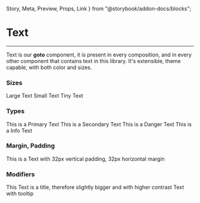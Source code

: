 
  Story,
  Meta,
  Preview,
  Props,
  Link
} from "@storybook/addon-docs/blocks";

<Meta title="Misc/Text" component={Text} />

# Text

<hr />

Text is our **goto** component, it is present in every composition, and in every other component
that contains text in this library. It's extensible, theme capable, with both color and sizes.


### Sizes
<Preview>
  <Story name="Sizes">
    <Box>
      <Text size="large">Large Text</Text>
      <Text size="small">Small Text</Text>
      <Text size="tiny">Tiny Text</Text>
    </Box>
  </Story>
</Preview>

### Types
<Preview>
  <Story name="Types">
    <Box>
      <Text type="primary" size="large">This is a Primary Text</Text>
      <Text type="secondary" size="large">This is a Secondary Text</Text>
      <Text type="danger" size="large">This is a Danger Text</Text>
      <Text type="info" size="large">This is a Info Text</Text>
    </Box>
  </Story>
</Preview>

### Margin, Padding
<Preview>
  <Story name="Margin, Padding">
    <Box>
      <Text
      py="32px"
      mx="32px"
      type="primary"
      size="large">
      This is a Text with 32px vertical padding, 32px horizontal margin
      </Text>
    </Box>
  </Story>
</Preview>

### Modifiers
<Preview>
  <Story name="Modifiers">
    <Box>
      <Text isTitle>This Text is a title, therefore slightly bigger and with higher contrast</Text>
      <Text tooltip="Some additional info that's needed!">Text with tooltip</Text>
    </Box>
  </Story>
</Preview>



<Props of={Text} />
